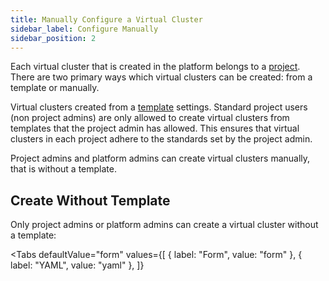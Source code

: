 ```yaml
---
title: Manually Configure a Virtual Cluster
sidebar_label: Configure Manually
sidebar_position: 2
---
```




Each virtual cluster that is created in the platform belongs to a [project](../../understand/what-are-projects.mdx). There are two primary ways which
virtual clusters can be created: from a template or manually.

Virtual clusters created from a [template](../../understand/what-are-templates.mdx)
settings. Standard project users (non project admins) are only allowed to create virtual clusters
from templates that the project admin has allowed. This ensures that virtual clusters in
each project adhere to the standards set by the project admin.

Project admins and platform admins can create virtual clusters manually, that is without a template.

## Create Without Template

Only project admins or platform admins can create a virtual cluster without a template:

<Tabs
  defaultValue="form"
  values={[
    { label: "Form", value: "form" },
    { label: "YAML", value: "yaml" },
  ]}
>
  <TabItem value="form">
    <PartialVirtualClusterCreateUINoTemplate />
  </TabItem>
  <TabItem value="yaml">
    <PartialVirtualClusterCreateYamlNoTemplate />
  </TabItem>
</Tabs>



